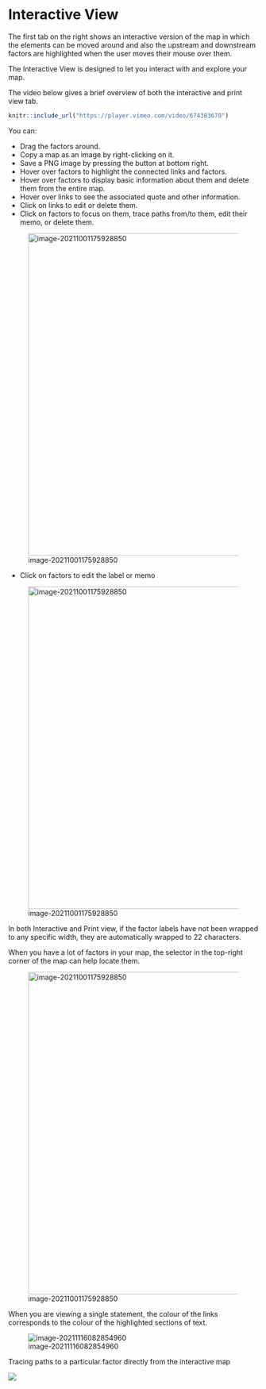 #  Interactive View{#xinteractive-view}

The first tab on the right shows an interactive version of the map in which the elements can be moved around and also the upstream and downstream factors are highlighted when the user moves their mouse over them.

The Interactive View is designed to let you interact with and explore your map.

The video below gives a brief overview of both the interactive and print view tab.

```r

knitr::include_url("https://player.vimeo.com/video/674383670")

```

You can:

- Drag the factors around.
- Copy a map as an image by right-clicking on it.
- Save a PNG image by pressing the button at bottom right.
- Hover over factors to highlight the connected links and factors.
- Hover over factors to display basic information about them and delete them from the entire map.
- Hover over links to see the associated quote and other information.
- Click on links to edit or delete them.
- Click on factors to focus on them, trace paths from/to them, edit their memo, or delete them.


![image-20211001175928850](_assets/focus.gif){width=650}

- Click on factors to edit the label or memo



![image-20211001175928850](_assets/edit.gif){width=650}

In both Interactive and Print view, if the factor labels have not been wrapped to any specific width, they are automatically wrapped to 22 characters.

When you have a lot of factors in your map, the selector in the top-right corner of the map can help locate them.

![image-20211001175928850](_assets/nodeselect.gif){width=650}

When you are viewing a single statement, the colour of the links corresponds to the colour of the highlighted sections of text.

![image-20211116082854960](_assets/image-20211116082854960.png)



Tracing paths to a particular factor directly from the interactive map

![](_assets/BhOlErDmwB.gif)


